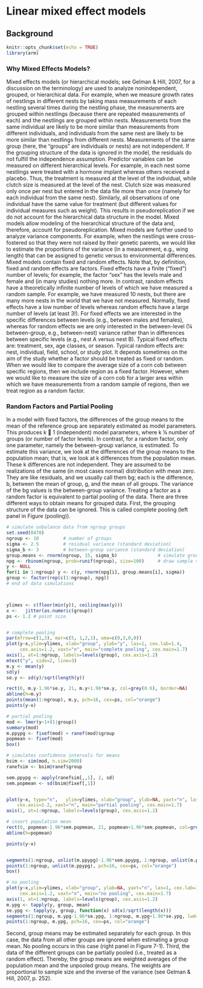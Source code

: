 
# Linear mixed effect models{#lmer}

## Background

```r
knitr::opts_chunk$set(echo = TRUE)
library(arm)
```


### Why Mixed Effects Models?

Mixed effects models (or hierarchical models; see Gelman & Hill, 2007, for a discussion on the terminology) are used to analyze nonindependent, grouped, or hierarchical data. For example, when we measure growth rates of nestlings in different nests by taking mass measurements of each nestling several times during the nestling phase, the measurements are grouped within nestlings (because there are repeated measurements of each) and the nestlings are grouped within nests. Measurements from the same individual are likely to be more similar than measurements from different individuals, and individuals from the same nest are likely to be more similar than nestlings from different nests. Measurements of the same group (here, the “groups” are individuals or nests) are not independent. If the grouping structure of the data is ignored in the model, the residuals do not fulfill the independence assumption. Predictor variables can be measured on different hierarchical levels. For example, in each nest some nestlings were treated with a hormone implant whereas others received a placebo. Thus, the treatment is measured at the level of the individual, while clutch size is measured at the level of the nest. Clutch size was measured only once per nest but entered in the data file more than once (namely for each individual from the same nest). Similarly, all observations of one individual have the same value for treatment (but different values for individual measures such as weight). This results in pseudoreplication if we do not account for the hierarchical data structure in the model. Mixed models allow modeling of the hierarchical structure of the data and, therefore, account for pseudoreplication. Mixed models are further used to analyze variance components. For example, when the nestlings were cross-fostered so that they were not raised by their genetic parents, we would like to estimate the proportions of the variance (in a measurement, e.g., wing length) that can be assigned to genetic versus to environmental differences.
Mixed models contain fixed and random effects. Note that, by definition,
fixed and random effects are factors. Fixed effects have a finite (“fixed”)
number of levels; for example, the factor “sex” has the levels male and female
and (in many studies) nothing more. In contrast, random effects have a
theoretically infinite number of levels of which we have measured a random
sample. For example, we have measured 10 nests, but there are many more
nests in the world that we have not measured. Normally, fixed effects have a
low number of levels whereas random effects have a large number of levels (at
least 3!). For fixed effects we are interested in the specific differences between
levels (e.g., between males and females), whereas for random effects we are
only interested in the between-level (¼ between-group, e.g., between-nest)
variance rather than in differences between specific levels (e.g., nest A
versus nest B).
Typical fixed effects are: treatment, sex, age classes, or season. Typical
random effects are: nest, individual, field, school, or study plot. It depends
sometimes on the aim of the study whether a factor should be treated as fixed
or random. When we would like to compare the average size of a corn cob
between specific regions, then we include region as a fixed factor. However,
when we would like to measure the size of a corn cob for a larger area within
which we have measurements from a random sample of regions, then we treat
region as a random factor.


### Random Factors and Partial Pooling

In a model with fixed factors, the differences of the group means to the mean
of the reference group are separately estimated as model parameters. This
produces k  1 (independent) model parameters, where k ¼ number of groups
(or number of factor levels). In contrast, for a random factor, only one
parameter, namely the between-group variance, is estimated. To estimate this
variance, we look at the differences of the group means to the population
mean; that is, we look at k differences from the population mean. These k
differences are not independent. They are assumed to be realizations of the
same (in most cases normal) distribution with mean zero. They are like
residuals, and we usually call them bg; each is the difference, b, between the
mean of group, g, and the mean of all groups. The variance of the bg values is
the between-group variance.
Treating a factor as a random factor is equivalent to partial pooling of the
data. There are three different ways to obtain means for grouped data. First, the
grouping structure of the data can be ignored. This is called complete pooling
(left panel in Figure \ref(pooling)).

```r


# simulate unbalance data from ngroup groups
set.seed(0470)
ngroup <- 10         # number of groups
sigma <- 2.5         # residual variance (standard deviation)
sigma_b <- 3         # between-group variance (standard deviation)
group.means <- rnorm(ngroup, 15, sigma_b)               # simulate group means
npg <- rbinom(ngroup, prob=runif(ngroup), size=100)     # draw sample sizes per group at random between 0 and 100
y <- NULL
for(i in 1:ngroup) y <- c(y, rnorm(npg[i], group.means[i], sigma))         # simulate data
group <- factor(rep(c(1:ngroup), npg))                                     # create the group-factor
# end of data simulations



ylimes <- c(floor(min(y)), ceiling(max(y)))
x <-   jitter(as.numeric(group))
ps <- 1.2 # point size


# complete pooling
par(mfrow=c(1,3), mar=c(5, 1,2,1), oma=c(0,3,0,0))
plot(y~x,ylim=ylimes, xlab="group", ylab="y", las=1, cex.lab=1.4, 
     cex.axis=1.2, xaxt="n", main="complete pooling", cex.main=1.7)
axis(1, at=1:ngroup, labels=levels(group), cex.axis=1.2)
mtext("y", side=2, line=3)
m.y <- mean(y)
sd(y)
se.y <- sd(y)/sqrt(length(y))

rect(0, m.y-1.96*se.y, 21, m.y+1.96*se.y, col=grey(0.6), border=NA)
abline(h=m.y)
points(mean(1:ngroup), m.y, pch=16, cex=ps, col="orange")
points(y~x)

# partial pooling
mod <- lmer(y~1+(1|group))
summary(mod)
m.ppypg <- fixef(mod) + ranef(mod)$group
popmean <- fixef(mod)
box()

# simulates confidence intervals for means
bsim <- sim(mod, n.sim=2000)
ranefsim <- bsim@ranef$group

sem.ppypg <- apply(ranefsim[,,1], 2, sd)
sem.popmean <- sd(bsim@fixef[,1])


plot(y~x, type="n",   ylim=ylimes, xlab="group", ylab=NA, yaxt="n", las=1, cex.lab=1.4, 
    cex.axis=1.2, xaxt="n", main="partial pooling", cex.main=1.7)
axis(1, at=1:ngroup, labels=levels(group), cex.axis=1.2)

# insert population mean
rect(0, popmean-1.96*sem.popmean, 21, popmean+1.96*sem.popmean, col=grey(0.6), border=NA)
abline(h=popmean)

points(y~x)


segments(1:ngroup, unlist(m.ppypg)-1.96*sem.ppypg, 1:ngroup, unlist(m.ppypg)+1.96*sem.ppypg, lwd=2, lend="butt", col="orange")
points(1:ngroup, unlist(m.ppypg), pch=16, cex=ps, col="orange")
box()

# no pooling
plot(y~x,ylim=ylimes, xlab="group", ylab=NA, yaxt="n", las=1, cex.lab=1.4, 
     cex.axis=1.2, xaxt="n", main="no pooling", cex.main=1.7)
axis(1, at=1:ngroup, labels=levels(group), cex.axis=1.2)
m.ypg <- tapply(y, group, mean)
se.ypg <- tapply(y, group, function(x) sd(x)/sqrt(length(x)))
segments(1:ngroup, m.ypg-1.96*se.ypg, 1:ngroup, m.ypg+1.96*se.ypg, lwd=2, lend="butt", col="orange")
points(1:ngroup, m.ypg, pch=16, cex=ps, col="orange")

```






Second, group means may be estimated separately for
each group. In this case, the data from all other groups are ignored when estimating
a group mean. No pooling occurs in this case (right panel in Figure 7-1).
Third, the data of the different groups can be partially pooled (i.e., treated as a
random effect). Thereby, the group means are weighted averages of the population
mean and the unpooled group means. The weights are proportional to
sample size and the inverse of the variance (see Gelman & Hill, 2007, p. 252).
